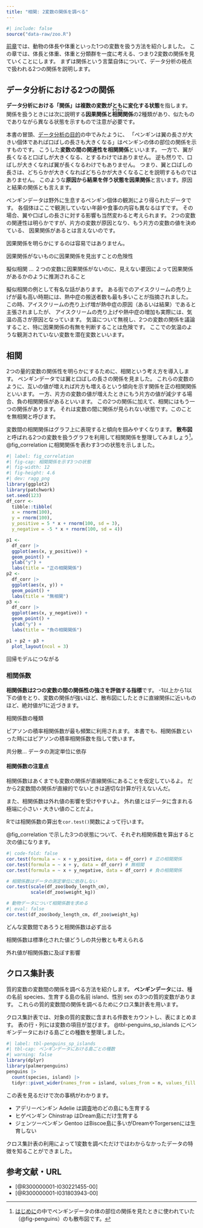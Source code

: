 ```yaml
---
title: "相関: 2変数の関係を調べる"
---
```


```r
#| include: false
source("data-raw/zoo.R")
```


[前章](summary_statistics.qmd)では、動物の体長や体重といった1つの変数を扱う方法を紹介しました。
この章では、体長と体重、体重と分類群を一度に考える、つまり2変数の関係を見ていくことにします。
まずは関係という言葉自体について、データ分析の視点で扱われる2つの関係を説明します。

## データ分析における2つの関係

**データ分析における「関係」は複数の変数がともに変化する状態**を指します。
関係を扱うときには次に説明する**因果関係と<ruby>相関<rt>そうかん</rt></ruby>関係**の2種類があり、似たものでありながら異なる状態を示すもので注意が必要です。

本書の冒頭、[データ分析の目的](intro.qmd#データ分析って何)の中でみたように、
「ペンギンは翼の長さが大きい個体であれば口ばしの長さも大きくなる」はペンギンの体の部位の関係を示すものです。
こうした**変数の間の関連性を相関関係**といいます。
一方で、翼が長くなると口ばしが大きくなる、とするわけではありません。
逆も然りで、口ばしが大きくなれば翼が長くなるわけでもありません。
つまり、翼と口ばしの長さは、どちらかが大きくなればどちらかが大きくなることを説明するものではありません。
このような**原因から結果を伴う状態を因果関係**と言います。原因と結果の関係とも言えます。

ペンギンデータは野外に生息するペンギン個体の観測により得られたデータです。
各個体はここで観測していない年齢や食事の内容も異なるはずです。
その場合、翼や口ばしの長さに対する影響も当然変わると考えられます。
2つの変数の関連性は明らかですが、片方の変数が原因となり、もう片方の変数の値を決めている、
因果関係があるとは言えないのです。

因果関係を明らかにするのは容易ではありません。

因果関係がないものに因果関係を見出すことの危険性

擬似相関 ... ２つの変数に因果関係がないのに、見えない要因によって因果関係があるかのように推測されること

擬似相関の例として有名な話があります。
ある街でのアイスクリームの売り上げが最も高い時期には、熱中症の搬送者数も最も多いことが指摘されました。
この時、アイスクリームの売り上げ増が熱中症の原因（あるいは結果）であると主張されましたが、
アイスクリームの売り上げや熱中症の増加も実際には、気温の高さが原因となっています。
気温について無視し、2つの変数の関係を議論すること、特に因果関係の有無を判断することは危険です。
ここでの気温のような観測されていない変数を潜在変数といいます。

## 相関

2つの量的変数の関係性を明らかにするために、相関という考え方を導入します。
ペンギンデータでは翼と口ばしの長さの関係を見ました。
これらの変数のように、互いの値が増えれば片方も増えるという傾向を示す関係を正の相関関係といいます。
一方、片方の変数の値が増えたときにもう片方の値が減少する場合、負の相関関係があるといいます。
この2つの関係に加えて、相関にはもう一つの関係があります。
それは変数の間に関係が見られない状態です。このことを無相関と呼びます。

変数間の相関関係はグラフ上に表現すると傾向を掴みやすくなります。
**散布図**と呼ばれる2つの変数を扱うグラフを利用して相関関係を整理してみましょう[^ch4-1]。
@fig_correlation に相関関係を表わす3つの状態を示しました。

```r
#| label: fig_correlation
#| fig-cap: 相関関係を示す3つの状態
#| fig-width: 12
#| fig-height: 4.6
#| dev: ragg_png
library(ggplot2)
library(patchwork)
set.seed(123)
df_corr <- 
  tibble::tibble(
  x = rnorm(100),
  y = rnorm(100),
  y_positive = 5 * x + rnorm(100, sd = 3),
  y_negative = -5 * x + rnorm(100, sd = 4))

p1 <- 
  df_corr |> 
  ggplot(aes(x, y_positive)) +
  geom_point() +
  ylab("y") +
  labs(title = "正の相関関係")
p2 <- 
  df_corr |>  
  ggplot(aes(x, y)) +
  geom_point() +
  labs(title = "無相関")
p3 <- 
  df_corr |> 
  ggplot(aes(x, y_negative)) +
  geom_point() +
  ylab("y") +
  labs(title = "負の相関関係")

p1 + p2 + p3 + 
  plot_layout(ncol = 3)
```


[^ch4-1]: [はじめに](intro.qmd#データ分析って何)の中でペンギンデータの体の部位の関係を見たときに使われていた（@fig-penguins）のも散布図です。

回帰モデルにつながる

### 相関係数

**相関係数は2つの変数の間の関係性の強さを評価する指標**です。
-1以上から1以下の値をとり、変数の関係が強いほど、散布図にしたときに直線関係に近いものほど、絶対値が1に近づきます。

相関係数の種類

ピアソンの積率相関係数が最も頻繁に利用されます。
本書でも、相関係数といった時にはピアソンの積率相関係数を指して使います。

共分散... データの測定単位に依存

::: {.callout-warning .tokupon_none}
#### 相関係数の注意点

相関係数はあくまでも変数の関係が直線関係にあることを仮定しているよ。
だから2変数間の関係が直線的でないときは適切な計算が行えないんだ。

また、相関係数は外れ値の影響を受けやすいよ。
外れ値とはデータに含まれる極端に小さい・大きい値のことだよ。

:::

Rでは相関係数の算出を`cor.test()`関数によって行います。

@fig_correlation で示した3つの状態について、それぞれ相関係数を算出すると次の値になります。

```r
#| code-fold: false
cor.test(formula = ~ x + y_positive, data = df_corr) # 正の相関関係
cor.test(formula = ~ x + y, data = df_corr) # 無相関
cor.test(formula = ~ x + y_negative, data = df_corr) # 負の相関関係
```



```r
# 相関係数はデータの測定単位に依存しない
cor.test(scale(df_zoo$body_length_cm), 
         scale(df_zoo$weight_kg))
```


```r
# 動物データについて相関係数を求める
#| eval: false
cor.test(df_zoo$body_length_cm, df_zoo$weight_kg)
```

どんな変数間であろうと相関係数は必ず出る

相関係数は標準化された値どうしの共分散とも考えられる



外れ値が相関係数に及ぼす影響



## クロス集計表

質的変数の変数間の関係を調べる方法を紹介します。
**ペンギンデータ**には、種の名前 species、生育する島の名前 island、性別 sex の3つの質的変数があります。
これらの質的変数間の関係を調べるためにクロス集計表を用います。

クロス集計表では、対象の質的変数に含まれる件数をカウントし、表にまとめます。
表の行・列には変数の項目が並びます。
@tbl-penguins_sp_islands にペンギンデータにおける島ごとの種数を整理しました。

```r
#| label: tbl-penguins_sp_islands
#| tbl-cap: ペンギンデータにおける島ごとの種数
#| warning: false
library(dplyr)
library(palmerpenguins)
penguins |> 
  count(species, island) |> 
  tidyr::pivot_wider(names_from = island, values_from = n, values_fill = 0)
```

この表を見るだけで次の事柄がわかります。

- アデリーペンギン Adelie は調査地のどの島にも生育する
- ヒゲペンギン Chinstrap はDream島にだけ生育する
- ジェンツーペンギン Gentoo はBiscoe島に多いがDreamやTorgersenには生育しない

クロス集計表の利用によって1変数を調べただけではわからなかったデータの特徴を知ることができました。

## 参考文献・URL

- [@R300000001-I030221455-00]
- [@R300000001-I031803943-00]
